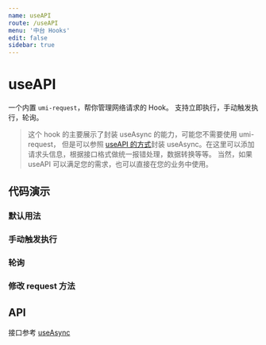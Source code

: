 ```yaml
---
name: useAPI
route: /useAPI
menu: '中台 Hooks'
edit: false
sidebar: true
---
```








# useAPI

一个内置 `umi-request`，帮你管理网络请求的 Hook。
支持立即执行，手动触发执行，轮询。
> 这个 hook 的主要展示了封装 useAsync 的能力，可能您不需要使用 umi-request，
但是可以参照 [useAPI 的方式](https://github.com/umijs/hooks/blob/master/src/useAPI/index.ts)封装 useAsync。在这里可以添加请求头信息，根据接口格式做统一报错处理，数据转换等等。
当然，如果 useAPI 可以满足您的需求，也可以直接在您的业务中使用。

## 代码演示

### 默认用法

<JackBox tsCode={Demo1CodeTsx} jsCode={Demo1CodeJsx} demoName='默认用法' description='组件加载时立即执行'>
  <Demo1 />
</JackBox>

### 手动触发执行

<JackBox tsCode={Demo2CodeTsx} jsCode={Demo2CodeJsx} demoName='手动触发执行' description='手动发送请求，只有当 run 方法被调用时请求才会发出'>
  <Demo2 />
</JackBox>

### 轮询

<JackBox tsCode={Demo3CodeTsx} jsCode={Demo3CodeJsx} demoName='轮询' description='每三秒进行一次请求，将在上次请求返回后开始计时'>
  <Demo3 />
</JackBox>

### 修改 request 方法

<JackBox tsCode={Demo4CodeTsx} jsCode={Demo4CodeJsx} demoName='修改 request 方法' description='使用自定义的 request 方法'>
  <Demo4 />
</JackBox>

## API

接口参考 [useAsync](./useAsync)